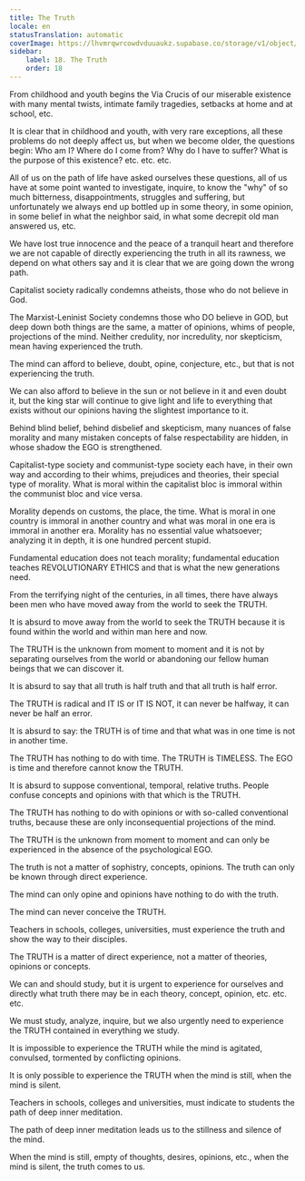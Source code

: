 ```yaml
---
title: The Truth
locale: en
statusTranslation: automatic
coverImage: https://lhvmrqwrcowdvduuaukz.supabase.co/storage/v1/object/public/strapi-uploads/small_cover-educacion-fundamental.webp-2d51a7828a2b1309555be27f7e2a61a0.webp
sidebar:
    label: 18. The Truth
    order: 18
---
```

From childhood and youth begins the Via Crucis of our miserable existence with many mental twists, intimate family tragedies, setbacks at home and at school, etc.

It is clear that in childhood and youth, with very rare exceptions, all these problems do not deeply affect us, but when we become older, the questions begin: Who am I? Where do I come from? Why do I have to suffer? What is the purpose of this existence? etc. etc. etc.

All of us on the path of life have asked ourselves these questions, all of us have at some point wanted to investigate, inquire, to know the "why" of so much bitterness, disappointments, struggles and suffering, but unfortunately we always end up bottled up in some theory, in some opinion, in some belief in what the neighbor said, in what some decrepit old man answered us, etc.

We have lost true innocence and the peace of a tranquil heart and therefore we are not capable of directly experiencing the truth in all its rawness, we depend on what others say and it is clear that we are going down the wrong path.

Capitalist society radically condemns atheists, those who do not believe in God.

The Marxist-Leninist Society condemns those who DO believe in GOD, but deep down both things are the same, a matter of opinions, whims of people, projections of the mind. Neither credulity, nor incredulity, nor skepticism, mean having experienced the truth.

The mind can afford to believe, doubt, opine, conjecture, etc., but that is not experiencing the truth.

We can also afford to believe in the sun or not believe in it and even doubt it, but the king star will continue to give light and life to everything that exists without our opinions having the slightest importance to it.

Behind blind belief, behind disbelief and skepticism, many nuances of false morality and many mistaken concepts of false respectability are hidden, in whose shadow the EGO is strengthened.

Capitalist-type society and communist-type society each have, in their own way and according to their whims, prejudices and theories, their special type of morality. What is moral within the capitalist bloc is immoral within the communist bloc and vice versa.

Morality depends on customs, the place, the time. What is moral in one country is immoral in another country and what was moral in one era is immoral in another era. Morality has no essential value whatsoever; analyzing it in depth, it is one hundred percent stupid.

Fundamental education does not teach morality; fundamental education teaches REVOLUTIONARY ETHICS and that is what the new generations need.

From the terrifying night of the centuries, in all times, there have always been men who have moved away from the world to seek the TRUTH.

It is absurd to move away from the world to seek the TRUTH because it is found within the world and within man here and now.

The TRUTH is the unknown from moment to moment and it is not by separating ourselves from the world or abandoning our fellow human beings that we can discover it.

It is absurd to say that all truth is half truth and that all truth is half error.

The TRUTH is radical and IT IS or IT IS NOT, it can never be halfway, it can never be half an error.

It is absurd to say: the TRUTH is of time and that what was in one time is not in another time.

The TRUTH has nothing to do with time. The TRUTH is TIMELESS. The EGO is time and therefore cannot know the TRUTH.

It is absurd to suppose conventional, temporal, relative truths. People confuse concepts and opinions with that which is the TRUTH.

The TRUTH has nothing to do with opinions or with so-called conventional truths, because these are only inconsequential projections of the mind.

The TRUTH is the unknown from moment to moment and can only be experienced in the absence of the psychological EGO.

The truth is not a matter of sophistry, concepts, opinions. The truth can only be known through direct experience.

The mind can only opine and opinions have nothing to do with the truth.

The mind can never conceive the TRUTH.

Teachers in schools, colleges, universities, must experience the truth and show the way to their disciples.

The TRUTH is a matter of direct experience, not a matter of theories, opinions or concepts.

We can and should study, but it is urgent to experience for ourselves and directly what truth there may be in each theory, concept, opinion, etc. etc. etc.

We must study, analyze, inquire, but we also urgently need to experience the TRUTH contained in everything we study.

It is impossible to experience the TRUTH while the mind is agitated, convulsed, tormented by conflicting opinions.

It is only possible to experience the TRUTH when the mind is still, when the mind is silent.

Teachers in schools, colleges and universities, must indicate to students the path of deep inner meditation.

The path of deep inner meditation leads us to the stillness and silence of the mind.

When the mind is still, empty of thoughts, desires, opinions, etc., when the mind is silent, the truth comes to us.

